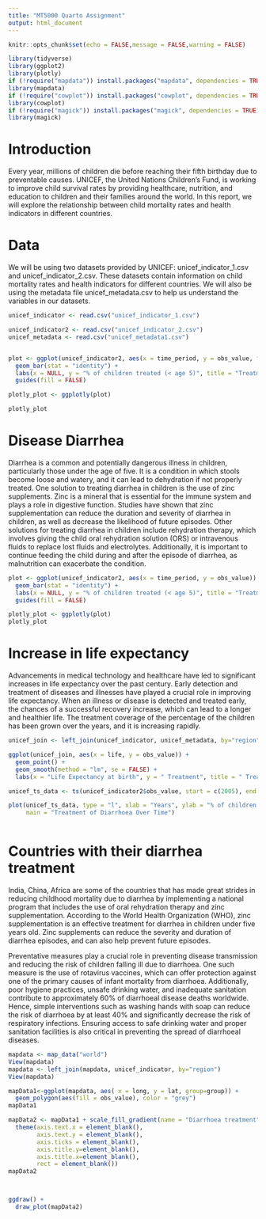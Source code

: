 ---
title: "MT5000 Quarto Assignment"
output: html_document
---

```{r setup, include=FALSE}
knitr::opts_chunk$set(echo = FALSE,message = FALSE,warning = FALSE)
```

```{r cars}
library(tidyverse)
library(ggplot2)              
library(plotly)
if (!require("mapdata")) install.packages("mapdata", dependencies = TRUE)
library(mapdata)
if (!require("cowplot")) install.packages("cowplot", dependencies = TRUE)
library(cowplot)
if (!require("magick")) install.packages("magick", dependencies = TRUE)
library(magick)

```

# Introduction

Every year, millions of children die before reaching their fifth birthday due to preventable causes. UNICEF, the United Nations Children's Fund, is working to improve child survival rates by providing healthcare, nutrition, and education to children and their families around the world. In this report, we will explore the relationship between child mortality rates and health indicators in different countries.



# Data
We will be using two datasets provided by UNICEF: unicef_indicator_1.csv and unicef_indicator_2.csv. These datasets contain information on child mortality rates and health indicators for different countries. We will also be using the metadata file unicef_metadata.csv to help us understand the variables in our datasets.

```{r}
unicef_indicator <- read.csv("unicef_indicator_1.csv")

unicef_indicator2 <- read.csv("unicef_indicator_2.csv")
unicef_metadata <- read.csv("unicef_metadata1.csv")


plot <- ggplot(unicef_indicator2, aes(x = time_period, y = obs_value, fill = region)) +
  geom_bar(stat = "identity") +
  labs(x = NULL, y = "% of children treated (< age 5)", title = "Treatment ") +
  guides(fill = FALSE)

plotly_plot <- ggplotly(plot)

plotly_plot
```

# Disease Diarrhea
Diarrhea is a common and potentially dangerous illness in children, particularly those under the age of five. It is a condition in which stools become loose and watery, and it can lead to dehydration if not properly treated. One solution to treating diarrhea in children is the use of zinc supplements. Zinc is a mineral that is essential for the immune system and plays a role in digestive function. Studies have shown that zinc supplementation can reduce the duration and severity of diarrhea in children, as well as decrease the likelihood of future episodes.
Other solutions for treating diarrhea in children include rehydration therapy, which involves giving the child oral rehydration solution (ORS) or intravenous fluids to replace lost fluids and electrolytes. Additionally, it is important to continue feeding the child during and after the episode of diarrhea, as malnutrition can exacerbate the condition.
 


```{r}
plot <- ggplot(unicef_indicator2, aes(x = time_period, y = obs_value)) +
  geom_bar(stat = "identity") +
  labs(x = NULL, y = "% of children treated (< age 5)", title = "Treatment ") +
  guides(fill = FALSE)
```
```{r}
plotly_plot <- ggplotly(plot)
plotly_plot
```
# Increase in life expectancy 
Advancements in medical technology and healthcare have led to significant increases in life expectancy over the past century. Early detection and treatment of diseases and illnesses have played a crucial role in improving life expectancy. When an illness or disease is detected and treated early, the chances of a successful recovery increase, which can lead to a longer and healthier life.
The treatment coverage of the percentage of the children has been grown over the years, and it is increasing rapidly.
```{r}


unicef_join <- left_join(unicef_indicator, unicef_metadata, by="region")

ggplot(unicef_join, aes(x = life, y = obs_value)) +
  geom_point() +
  geom_smooth(method = "lm", se = FALSE) +
  labs(x = "Life Expectancy at birth", y = " Treatment", title = " Treatment vs. Life Expectancy")
```

```{r}


unicef_ts_data <- ts(unicef_indicator2$obs_value, start = c(2005), end = c(2021), frequency = 1)

plot(unicef_ts_data, type = "l", xlab = "Years", ylab = "% of children treated (< age 5)", 
     main = "Treatment of Diarrhoea Over Time")



```
# Countries with their diarrhea treatment
India, China, Africa are some of the countries that has made great strides in reducing childhood mortality due to diarrhea by implementing a national program that includes the use of oral rehydration therapy and zinc supplementation. According to the World Health Organization (WHO), zinc supplementation is an effective treatment for diarrhea in children under five years old. Zinc supplements can reduce the severity and duration of diarrhea episodes, and can also help prevent future episodes.

Preventative measures play a crucial role in preventing disease transmission and reducing the risk of children falling ill due to diarrhoea. One such measure is the use of rotavirus vaccines, which can offer protection against one of the primary causes of infant mortality from diarrhoea. Additionally, poor hygiene practices, unsafe drinking water, and inadequate sanitation contribute to approximately 60% of diarrhoeal disease deaths worldwide. Hence, simple interventions such as washing hands with soap can reduce the risk of diarrhoea by at least 40% and significantly decrease the risk of respiratory infections. Ensuring access to safe drinking water and proper sanitation facilities is also critical in preventing the spread of diarrhoeal diseases.


```{r}


mapdata <- map_data("world") 
View(mapdata)
mapdata <- left_join(mapdata, unicef_indicator, by="region")
View(mapdata)

mapData1<-ggplot(mapdata, aes( x = long, y = lat, group=group)) +
  geom_polygon(aes(fill = obs_value), color = "grey")
mapData1

mapData2 <- mapData1 + scale_fill_gradient(name = "Diarrhoea treatment", low = "burlywood3", high =  "chocolate", na.value = "grey90")+
  theme(axis.text.x = element_blank(),
        axis.text.y = element_blank(),
        axis.ticks = element_blank(),
        axis.title.y=element_blank(),
        axis.title.x=element_blank(),
        rect = element_blank())
mapData2



ggdraw() +
  draw_plot(mapData2)


```


